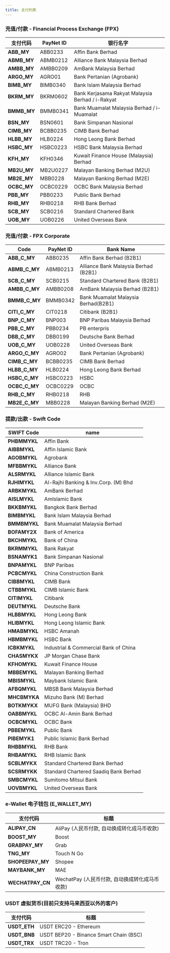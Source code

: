 ```yaml
---
title: 支付列表
---
```


### 充值/付款 - Financial Process Exchange (FPX) 

| 支付代码         | PayNet ID | 银行名字                              |
| ------------ | -------- | -------------------------------------- |
| **ABB\_MY**    | ABB0233  | Affin Bank Berhad                      |
| **ABMB\_MY** | ABMB0212 | Alliance Bank Malaysia Berhad          |
| **AMBB\_MY**   | AMBB0209 | AmBank Malaysia Berhad                 |
| **ARGO\_MY**      | AGRO01   | Bank Pertanian (Agrobank)              |
| **BIMB\_MY**     | BIMB0340 | Bank Islam Malaysia Berhad             |
| **BKRM\_MY**     | BKRM0602 | Bank Kerjasama Rakyat Malaysia Berhad / i-Rakyat  |
| **BMMB\_MY**     | BMMB0341 | Bank Muamalat Malaysia Berhad / i-Muamalat         |
| **BSN\_MY**      | BSN0601  | Bank Simpanan Nasional                 |
| **CIMB\_MY**     | BCBB0235 | CIMB Bank Berhad                       |
| **HLBB\_MY**      | HLB0224  | Hong Leong Bank Berhad                 |
| **HSBC\_MY**     | HSBC0223 | HSBC Bank Malaysia Berhad              |
| **KFH\_MY**      | KFH0346  | Kuwait Finance House (Malaysia) Berhad |
| **MB2U\_MY**     | MB2U0227 | Malayan Banking Berhad (M2U)           |
| **MB2E\_MY**     | MBB0228  | Malayan Banking Berhad (M2E)           |
| **OCBC\_MY**     | OCBC0229 | OCBC Bank Malaysia Berhad              |
| **PBB\_MY**      | PBB0233  | Public Bank Berhad                     |
| **RHB\_MY**      | RHB0218  | RHB Bank Berhad                        |
| **SCB\_MY**      | SCB0216  | Standard Chartered Bank                |
| **UOB\_MY**      | UOB0226  | United Overseas Bank                   |

### 充值/付款 - FPX Corporate
| Code      | PayNet ID| Bank Name                            |
|-----------|----------|----------------------------|
| **ABB\_C\_MY**  | ABB0235  | Affin Bank Berhad (B2B1)             |
| **ABMB\_C\_MY** | ABMB0213 | Alliance Bank Malaysia Berhad (B2B1) | 
| **SCB\_C\_MY**  | SCB0215  | Standard Chartered Bank (B2B1)       |  
| **AMBB\_C\_MY** | AMBB0208 | AmBank Malaysia Berhad (B2B1)        |  
| **BMMB\_C\_MY** | BMMB0342 | Bank Muamalat Malaysia Berhad(B2B1)  | 
| **CITI\_C\_MY** | CIT0218  | Citibank (B2B1)                      | 
| **BNP\_C\_MY**  | BNP003   | BNP Paribas Malaysia Berhad          | 
| **PBB\_C\_MY**  | PBB0234  | PB enterpris                         | 
| **DBB\_C\_MY**  | DBB0199  | Deutsche Bank Berhad                 | 
| **UOB\_C\_MY**  | UOB0228  | United Overseas Bank                 |
| **ARGO\_C\_MY** | AGRO02   | Bank Pertanian (Agrobank)            | 
| **CIMB\_C\_MY** | BCBB0235 | CIMB Bank Berhad                     | 
| **HLBB\_C\_MY** | HLB0224  | Hong Leong Bank Berhad               |
| **HSBC\_C\_MY** | HSBC0223 | HSBC                                 |
| **OCBC\_C\_MY** | OCBC0229 | OCBC                                 |
| **RHB\_C\_MY**  | RHB0218  | RHB                                  |
| **MB2E\_C\_MY** | MBB0228  | Malayan Banking Berhad (M2E)         |

### 提款/出款 - Swift Code

| SWIFT Code | name                                  |
|-----------|---------------------------------------|
| **PHBMMYKL**  | Affin Bank                            |
| **AIBBMYKL**  | Affin Islamic Bank                    |
| **AGOBMYKL**  | Agrobank                              |
| **MFBBMYKL**  | Alliance Bank                         |
| **ALSRMYKL**  | Alliance Islamic Bank                 |
| **RJHIMYKL**  | Al-Rajhi Banking & Inv.Corp. (M) Bhd  |
| **ARBKMYKL**  | AmBank Berhad                         |
| **AISLMYKL**  | AmIslamic Bank                        |
| **BKKBMYKL**  | Bangkok Bank Berhad                   |
| **BIMBMYKL**  | Bank Islam Malaysia Berhad            |
| **BMMBMYKL**  | Bank Muamalat Malaysia Berhad         |
| **BOFAMY2X**  | Bank of America                       |
| **BKCHMYKL**  | Bank of China                         |
| **BKRMMYKL**  | Bank Rakyat                           |
| **BSNAMYK1**  | Bank Simpanan Nasional                |
| **BNPAMYKL**  | BNP Paribas                           |
| **PCBCMYKL**  | China Construction Bank               |
| **CIBBMYKL**  | CIMB Bank                             |
| **CTBBMYKL**  | CIMB Islamic Bank                     |
| **CITIMYKL**  | Citibank                              |
| **DEUTMYKL**  | Deutsche Bank                         |
| **HLBBMYKL**  | Hong Leong Bank                       |
| **HLIBMYKL**  | Hong Leong Islamic Bank               |
| **HMABMYKL**  | HSBC Amanah                           |
| **HBMBMYKL**  | HSBC Bank                             |
| **ICBKMYKL**  | Industrial & Commercial Bank of China |
| **CHASMYKX**  | JP Morgan Chase Bank                  |
| **KFHOMYKL**  | Kuwait Finance House                  |
| **MBBEMYKL**  | Malayan Banking Berhad                |
| **MBISMYKL**  | Maybank Islamic Bank                  |
| **AFBQMYKL**  | MBSB Bank Malaysia Berhad             |
| **MHCBMYKA**  | Mizuho Bank (M) Berhad                |
| **BOTKMYKX**  | MUFG Bank (Malaysia) BHD              |
| **OABBMYKL**  | OCBC Al-Amin Bank Berhad              |
| **OCBCMYKL**  | OCBC Bank                             |
| **PBBEMYKL**  | Public Bank                           |
| **PIBEMYK1**  | Public Islamic Bank Berhad            |
| **RHBBMYKL**  | RHB Bank                              |
| **RHBAMYKL**  | RHB Islamic Bank                      |
| **SCBLMYKX**  | Standard Chartered Bank Berhad        |
| **SCSRMYKK**  | Standard Chartered Saadiq Bank Berhad |
| **SMBCMYKL**  | Sumitomo Mitsui Bank                  |
| **UOVBMYKL**  | United Overseas Bank                  |

### e-Wallet 电子钱包 (E_WALLET_MY)

| 支付代码 | 标题     |
| ----------- | ---------- |
| **ALIPAY\_CN**  | AliPay (人民币付款, 自动换成转化成马币收款) |
| **BOOST\_MY**   | Boost      |
| **GRABPAY\_MY** | Grab       |
| **TNG\_MY**     | Touch N Go |
| **SHOPEEPAY\_MY**     | Shopee |
| **MAYBANK\_MY**     | MAE |
| **WECHATPAY\_CN**     | WechatPay (人民币付款, 自动换成转化成马币收款) |

### USDT 虚拟货币(目前只支持马来西亚以外的客户)

| 支付代码 | 标题     |
| ----------- | ---------- |
| **USDT\_ETH**  | USDT ERC20 - Ethereum     |
| **USDT\_BNB**   | USDT BEP20 - Binance Smart Chain (BSC)      |
| **USDT\_TRX** | USDT TRC20 - Tron  |